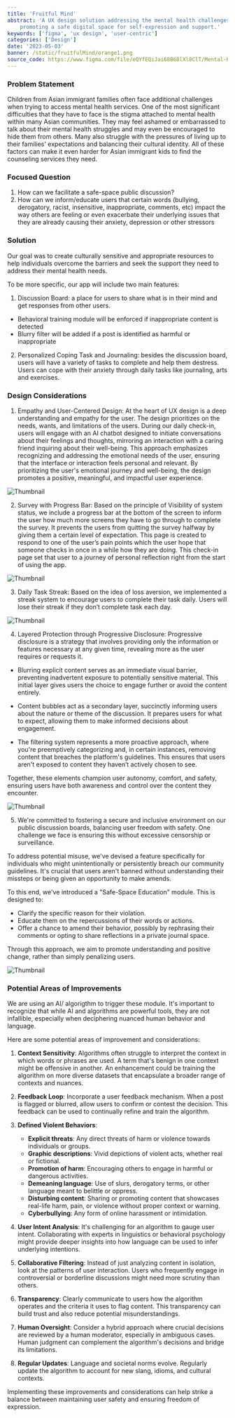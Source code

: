 ```yaml
---
title: 'Fruitful Mind'
abstract: 'A UX design solution addressing the mental health challenges faced by children from Asian immigrant families, 
    promoting a safe digital space for self-expression and support.'
keywords: ['figma', 'ux design', 'user-centric']
categories: ['Design']
date: '2023-05-03'
banner: /static/fruitfulMind/orange1.png
source_code: https://www.figma.com/file/eQYfEQiJai68B68lXl8ClT/Mental-Health-(w%2FJason)?type=design&node-id=10-163&mode=design&t=5ndBeVklVCTHwyOR-0
---
```


### Problem Statement
Children from Asian immigrant families often face additional challenges 
when trying to access mental health services. One of the most significant difficulties 
that they have to face is the stigma attached to mental health within many Asian communities. 
They may feel ashamed or embarrassed to talk about their mental health struggles 
and may even be encouraged to hide them from others. Many also struggle with the pressures 
of living up to their families' expectations and balancing their cultural identity. 
All of these factors can make it even harder for Asian immigrant kids to find the counseling services they need.

### Focused Question
1. How can we facilitate a safe-space public discussion? 
2. How can we inform/educate users that certain words (bullying, derogatory, racist, insensitive, 
inappropriate, comments, etc) impact the way others are feeling or even exacerbate their underlying issues 
that they are already causing their anxiety, depression or other stressors

### Solution
Our goal was to create culturally sensitive and appropriate resources to help individuals 
overcome the barriers and seek the support they need to address their mental health needs. 

To be more specific, our app will include two main features:

1. Discussion Board: a place for users to share what is in their mind and get responses from other users. 

- Behavioral training module will be enforced if inappropriate content is detected
- Blurry filter will be added if a post is identified as harmful or inappropriate 

2. Personalized Coping Task and Journaling: besides the discussion board, 
users will have a variety of tasks to complete and help them destress. 
Users can cope with their anxiety through daily tasks like  journaling, arts and exercises.

### Design Considerations

1. Empathy and User-Centered Design:
At the heart of UX design is a deep understanding and empathy for the user. 
The design prioritizes on the needs, wants, and limitations of the users. 
During our daily check-in, users will engage with an AI chatbot designed to
initiate conversations about their feelings and thoughts, 
mirroring an interaction with a caring friend inquiring 
about their well-being. This approach emphasizes 
recognizing and addressing the emotional needs of the user, 
ensuring that the interface or 
interaction feels personal and relevant. By prioritizing the user's emotional journey and well-being, 
the design promotes a positive, meaningful, and impactful user experience.

![Thumbnail](/static/fruitfulMind/fruitfulMind-landingpage.png)

2. Survey with Progress Bar: 
Based on the principle of Visibility of system status, we include a progress bar 
at the bottom of the screen to inform the user how much more screens 
they have to go through to complete the survey. It prevents the users from quitting the survey halfway 
by giving them a certain level of expectation. This page is created to respond 
to one of the user’s pain points which the user hope 
that someone checks in once in a while how they are doing. This check-in page set 
that user to a journey of personal reflection right from the start of using the app.  

![Thumbnail](/static/fruitfulMind/fruitfulMind-activity.png)

3. Daily Task Streak: 
Based on the idea of loss aversion, we implemented a streak system to encourage 
users to complete their task daily. Users will lose their streak if they don’t complete task each day. 

![Thumbnail](/static/fruitfulMind/fruitfulMind-journal.png)

4. Layered Protection through Progressive Disclosure: 
Progressive disclosure is a strategy that involves providing only the information 
or features necessary at any given time, revealing more as the user requires or requests it. 

- Blurring explicit content serves as an immediate visual barrier, 
preventing inadvertent exposure to potentially sensitive material. 
This initial layer gives users the choice to engage further or avoid the content entirely.

- Content bubbles act as a secondary layer, succinctly informing users about the nature 
or theme of the discussion. It prepares users for what to expect, allowing them 
to make informed decisions about engagement.

- The filtering system represents a more proactive approach, 
where you're preemptively categorizing and, in certain instances, 
removing content that breaches the platform's guidelines. 
This ensures that users aren't exposed to content they haven’t actively chosen to see.

Together, these elements champion user autonomy, comfort, and safety, 
ensuring users have both awareness and control over the content they encounter.







![Thumbnail](/static/fruitfulMind/fruitfulMind-discussion.png)

5. We're committed to fostering a secure and inclusive environment on our public discussion boards, 
balancing user freedom with safety. One challenge we face is ensuring this without excessive censorship 
or surveillance.

To address potential misuse, we've devised a feature specifically for individuals 
who might unintentionally or persistently breach our community guidelines. 
It's crucial that users aren't banned without understanding their missteps or being given 
an opportunity to make amends.

To this end, we've introduced a "Safe-Space Education" module. This is designed to:
- Clarify the specific reason for their violation.
- Educate them on the repercussions of their words or actions.
- Offer a chance to amend their behavior, possibly by rephrasing their comments or opting 
to share reflections in a private journal space.

Through this approach, we aim to promote understanding and positive change, 
rather than simply penalizing users.

![Thumbnail](/static/fruitfulMind/fruitfulMind-training.png)

### Potential Areas of Improvements
We are using an AI/ algorigthm to trigger these module. 
It's important to recognize that while AI and algorithms are powerful tools, 
they are not infallible, especially when deciphering nuanced human behavior and language.

Here are some potential areas of improvement and considerations:

1. **Context Sensitivity**: Algorithms often struggle to interpret the context in which words or phrases are used. 
A term that's benign in one context might be offensive in another. An enhancement could be training the algorithm on more diverse datasets that encapsulate a broader range of contexts and nuances.

2. **Feedback Loop**: Incorporate a user feedback mechanism. When a post is flagged or blurred, 
allow users to confirm or contest the decision. This feedback can be used to continually refine and train the algorithm.

3. **Defined Violent Behaviors**:
   - **Explicit threats**: Any direct threats of harm or violence towards individuals or groups.
   - **Graphic descriptions**: Vivid depictions of violent acts, whether real or fictional.
   - **Promotion of harm**: Encouraging others to engage in harmful or dangerous activities.
   - **Demeaning language**: Use of slurs, derogatory terms, or other language meant to belittle or oppress.
   - **Disturbing content**: Sharing or promoting content that showcases real-life harm, pain, or violence without proper context or warning.
   - **Cyberbullying**: Any form of online harassment or intimidation.

4. **User Intent Analysis**: It's challenging for an algorithm to gauge user intent. 
Collaborating with experts in linguistics or behavioral psychology might provide deeper insights into how language 
can be used to infer underlying intentions.

5. **Collaborative Filtering**: Instead of just analyzing content in isolation, look at the patterns of user interaction. 
Users who frequently engage in controversial or borderline discussions might need more scrutiny than others.

6. **Transparency**: Clearly communicate to users how the algorithm operates and the criteria it uses to flag content. 
This transparency can build trust and also reduce potential misunderstandings.

7. **Human Oversight**: Consider a hybrid approach where crucial decisions are reviewed by a human moderator, 
especially in ambiguous cases. Human judgment can complement the algorithm's decisions and bridge its limitations.

8. **Regular Updates**: Language and societal norms evolve. Regularly update the algorithm to account for new slang, idioms, 
and cultural contexts.

Implementing these improvements and considerations can help strike a balance between maintaining user safety and 
ensuring freedom of expression.

